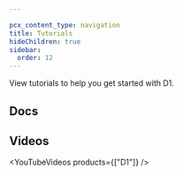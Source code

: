 ```yaml
---

pcx_content_type: navigation
title: Tutorials
hideChildren: true
sidebar:
  order: 12
---
```



View <GlossaryTooltip term="tutorial">tutorials</GlossaryTooltip> to help you get started with D1.

## Docs

<ListTutorials />

## Videos

<YouTubeVideos products={["D1"]} />
